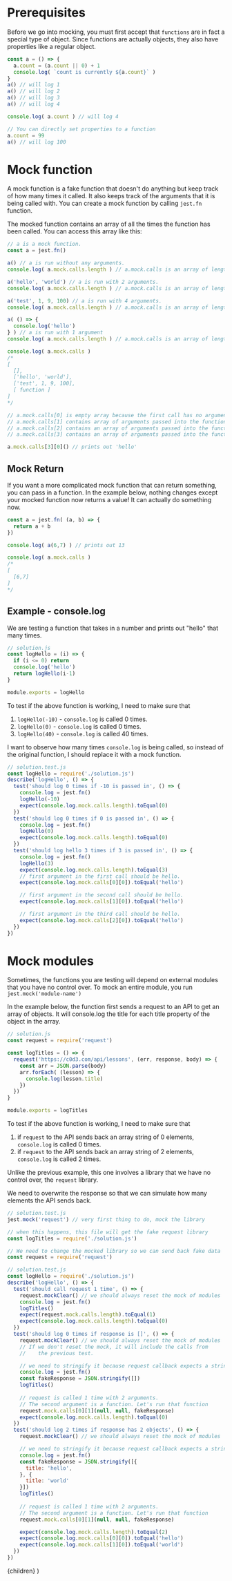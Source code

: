 
# Prerequisites

Before we go into mocking, you must first accept that `functions` are in fact a special type of object. Since functions are actually objects, they also have properties like a regular object.

```jsx
const a = () => {
  a.count = (a.count || 0) + 1
  console.log( `count is currently ${a.count}` )
}
a() // will log 1
a() // will log 2
a() // will log 3
a() // will log 4

console.log( a.count ) // will log 4

// You can directly set properties to a function
a.count = 99
a() // will log 100
```

# Mock function

A mock function is a fake function that doesn't do anything but keep track of how many times it called. It also keeps track of the arguments that it is being called with. You can create a mock function by calling `jest.fn` function.

The mocked function contains an array of all the times the function has been called. You can access this array like this:

```jsx
// a is a mock function. 
const a = jest.fn()

a() // a is run without any arguments.
console.log( a.mock.calls.length ) // a.mock.calls is an array of length 1

a('hello', 'world') // a is run with 2 arguments.
console.log( a.mock.calls.length ) // a.mock.calls is an array of length 2

a('test', 1, 9, 100) // a is run with 4 arguments.
console.log( a.mock.calls.length ) // a.mock.calls is an array of length 3

a( () => {
  console.log('hello')
} ) // a is run with 1 argument
console.log( a.mock.calls.length ) // a.mock.calls is an array of length 4

console.log( a.mock.calls )
/*
[
  [],
  ['hello', 'world'],
  ['test', 1, 9, 100],
  [ function ]
]
*/

// a.mock.calls[0] is empty array because the first call has no arguments.
// a.mock.calls[1] contains array of arguments passed into the function.
// a.mock.calls[2] contains an array of arguments passed into the function.
// a.mock.calls[3] contains an array of arguments passed into the function.

a.mock.calls[3][0]() // prints out 'hello'
```

## Mock Return

If you want a more complicated mock function that can return something, you can pass in a function. In the example below, nothing changes except your mocked function now returns a value! It can actually do something now.

```jsx
const a = jest.fn( (a, b) => {
  return a + b
})

console.log( a(6,7) ) // prints out 13

console.log( a.mock.calls )
/*
[
  [6,7]
]
*/
```

## Example - console.log

We are testing a function that takes in a number and prints out "hello" that many times.

```jsx
// solution.js
const logHello = (i) => {
  if (i <= 0) return
  console.log('hello')
  return logHello(i-1)
}

module.exports = logHello
```

To test if the above function is working, I need to make sure that

1. `logHello(-10)` - `console.log` is called 0 times.
2. `logHello(0)` - `console.log` is called 0 times.
3. `logHello(40)` - `console.log` is called 40 times.

I want to observe how many times `console.log` is being called, so instead of the original function, I should replace it with a mock function.

```jsx
// solution.test.js
const logHello = require('./solution.js')
describe('logHello', () => {
  test('should log 0 times if -10 is passed in', () => {
    console.log = jest.fn()
    logHello(-10)
    expect(console.log.mock.calls.length).toEqual(0)
  })
  test('should log 0 times if 0 is passed in', () => {
    console.log = jest.fn()
    logHello(0)
    expect(console.log.mock.calls.length).toEqual(0)
  })
  test('should log hello 3 times if 3 is passed in', () => {
    console.log = jest.fn()
    logHello(3)
    expect(console.log.mock.calls.length).toEqual(3)
    // first argument in the first call should be hello.
    expect(console.log.mock.calls[0][0]).toEqual('hello')

    // first argument in the second call should be hello.
    expect(console.log.mock.calls[1][0]).toEqual('hello')

    // first argument in the third call should be hello.
    expect(console.log.mock.calls[2][0]).toEqual('hello')
  })
})
```

# Mock modules

Sometimes, the functions you are testing will depend on external modules that you have no control over. To mock an entire module, you run `jest.mock('module-name')`

In the example below, the function first sends a request to an API to get an array of objects. It will console.log the title for each title property of the object in the array.

```jsx
// solution.js
const request = require('request')

const logTitles = () => {
  request('https://c0d3.com/api/lessons', (err, response, body) => {
    const arr = JSON.parse(body)
    arr.forEach( (lesson) => {
      console.log(lesson.title)
    })
  })
}

module.exports = logTitles
```

To test if the above function is working, I need to make sure that

1. if `request` to the API sends back an array string of 0 elements, `console.log` is called 0 times.
2. if `request` to the API sends back an array string of 2 elements, `console.log` is called 2 times.

Unlike the previous example, this one involves a library that we have no control over, the `request` library. 

We need to overwrite the response so that we can simulate how many elements the API sends back.

```jsx
// solution.test.js
jest.mock('request') // very first thing to do, mock the library

// when this happens, this file will get the fake request library
const logTitles = require('./solution.js')

// We need to change the mocked library so we can send back fake data
const request = require('request')

// solution.test.js
const logHello = require('./solution.js')
describe('logHello', () => {
  test('should call request 1 time', () => {
    request.mockClear() // we should always reset the mock of modules
    console.log = jest.fn()
    logTitles()
    expect(request.mock.calls.length).toEqual(1)
    expect(console.log.mock.calls.length).toEqual(0)
  })
  test('should log 0 times if response is []', () => {
    request.mockClear() // we should always reset the mock of modules
    // If we don't reset the mock, it will include the calls from
    //    the previous test.

    // we need to stringify it because request callback expects a string
    console.log = jest.fn()
    const fakeResponse = JSON.stringify([])
    logTitles()
    
    // request is called 1 time with 2 arguments.
    // The second argument is a function. Let's run that function
    request.mock.calls[0][1](null, null, fakeResponse)
    expect(console.log.mock.calls.length).toEqual(0)
  })
  test('should log 2 times if response has 2 objects', () => {
    request.mockClear() // we should always reset the mock of modules

    // we need to stringify it because request callback expects a string
    console.log = jest.fn()
    const fakeResponse = JSON.stringify([{
      title: 'hello',
    }, {
      title: 'world'
    }])
    logTitles()
    
    // request is called 1 time with 2 arguments.
    // The second argument is a function. Let's run that function
    request.mock.calls[0][1](null, null, fakeResponse)

    expect(console.log.mock.calls.length).toEqual(2)
    expect(console.log.mock.calls[0][0]).toEqual('hello')
    expect(console.log.mock.calls[1][0]).toEqual('world')
  })
})
```

  <LessonLayout title="Mocking">{children}</LessonLayout>
)


